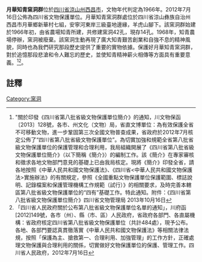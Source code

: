 {{msg:四川省文物保護單位
|名稱 = 月華知青窯洞群
|編號 = 484
|圖片 = 
|級別 = S8
|分類 = 
|時代 = 1966年
|地点 = [[四川省|四川省]][[涼山州|涼山州]][[西昌市|西昌市]]
|坐標 =
|登錄 = 2012年7月16日
}}
'''月華知青窯洞群'''位於[[四川省|四川省]][[涼山州|涼山州]][[西昌市|西昌市]]，文物年代判定為1966年。2012年7月16日公佈為四川省文物保護單位。月華知青窯洞群處位於四川省涼山彝族自治州西昌市月華鄉新華村七組，安寧河東岸三級臺地邊緣，羊虎山腳下。該窯洞群始建於1966年初，由省農場知青所建，共修建窯洞42孔，現存14孔。1968年，知青農場停辦，窯洞被廢棄。該窯洞生動再現了廣大知青艱苦創業和自強不息的精神風貌，同時也為我們研究那段歷史提供了重要的實物依據。保護好月華知青窯洞群，對於追憶那段悲滄和令人難忘的歷史，並使知青精神薪火相傳等方面具有重要意義。<ref>"關於印發《四川省第八批省級文物保護單位簡介》的通知，川文物保函〔2013〕128號，各市、州文化（文物）局，省直文博單位：為有效保護全省不可移動文物，進一步鞏固第三次全國文物普查成果，省政府於2012年7月核定公佈了“四川省第八批省級文物保護單位”。為切實加強和規範全省第八批省級文物保護單位的保護管理和合理利用，我局組織開展了《四川省第八批省級文物保護單位簡介》（以下簡稱《簡介》）的編制工作。該《簡介》在專家審核和徵求各地文物部門意見的基礎上已由我局核定。現將《簡介》印發全省，請各地按照《中華人民共和國文物保護法》、《四川省<中華人民共和國文物保護法>實施辦法》的有關規定，參照《全國重點文物保護單位保護範圍、標誌說明、記錄檔案和保護管理機構工作規範（試行）》的相關要求，及時完善本轄區第八批省級文物保護單位的“四有”基礎工作。特此通知。附件：《四川省第八批省級文物保護單位簡介》四川省文物管理局  2013年10月16日</ref><ref>「四川省人民政府關於公布第八批省級文物保護單位名單的通知」，川府函[2012]149號，各市（州）、縣（市、區）人民政府，省政府各部門、各直屬機構：省政府核定四川省第八批省級文物保護單位（共計484處），現予公布。各地、各部門要認真貫徹落實《中華人民共和國文物保護法》等相關法律法規，按照「保護為主、搶救第一、合理利用、加強管理」的工作方針，正確處理文物保護與合理利用的關係，切實做好文物保護單位的保護、管理工作。四川省人民政府，2012年7月16日</ref>。
==註釋==
{{reflist}}
{{文物保護單位小作品}}

[[Category:窯洞|Category:窯洞]]